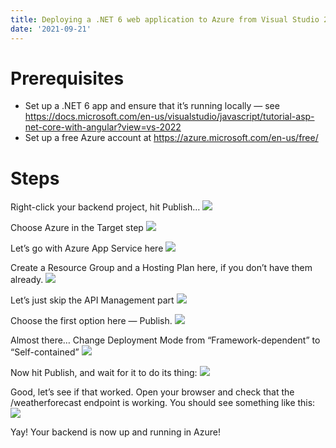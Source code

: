 ```yaml
---
title: Deploying a .NET 6 web application to Azure from Visual Studio 2022
date: '2021-09-21'
---
```


# Prerequisites

- Set up a .NET 6 app and ensure that it’s running locally — see https://docs.microsoft.com/en-us/visualstudio/javascript/tutorial-asp-net-core-with-angular?view=vs-2022
- Set up a free Azure account at https://azure.microsoft.com/en-us/free/

# Steps

Right-click your backend project, hit Publish…
![](./1.png)

Choose Azure in the Target step
![](./2.png)

Let’s go with Azure App Service here
![](./3.png)

Create a Resource Group and a Hosting Plan here, if you don’t have them already.
![](./4.png)

Let’s just skip the API Management part
![](./5.png)

Choose the first option here — Publish.
![](./6.png)

Almost there… Change Deployment Mode from “Framework-dependent” to “Self-contained”
![](./7.png)

Now hit Publish, and wait for it to do its thing:
![](./8.png)

Good, let’s see if that worked. Open your browser and check that the /weatherforecast endpoint is working. You should see something like this:
![](./9.png)

Yay! Your backend is now up and running in Azure!
